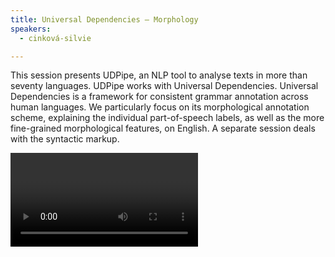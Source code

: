 ```yaml
---
title: Universal Dependencies – Morphology
speakers:
  - cinková-silvie

---
```

This session presents UDPipe, an NLP tool to analyse texts in more than seventy languages. UDPipe works with Universal Dependencies. Universal Dependencies is a framework for consistent grammar annotation across human languages. We particularly focus on its morphological annotation scheme, explaining the individual part-of-speech labels, as well as the more fine-grained morphological features, on English. A separate session deals with the syntactic markup.

<Video provider="youtube" id="https://www.youtube.com/embed/dVx-ZqM6rNY" caption="Session 3 - Universal Dependencies – Morphology" />
<Download url="downloads/3_Silvie-UDPipe-Universal-Dependencies-Morphology.pdf" />
<Speakers>
  <Speaker speaker="cinková-silvie">

  </Speaker>
</Speakers>